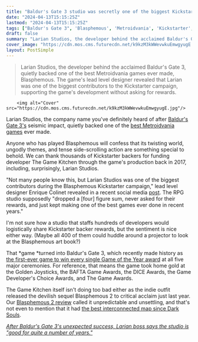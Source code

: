 ```yaml
---
title: "Baldur's Gate 3 studio was secretly one of the biggest Kickstarter backers for a modern Metroidvania classic: 'They dropped a four figure sum, never asked for their rewards'"
date: "2024-04-13T15:15:25Z"
lastmod: "2024-04-13T15:15:25Z"
tags: ["Baldur's Gate 3", 'Blasphemous', 'Metroidvania', 'Kickstarter', 'RPG', 'Game of the Year', 'Blasphemous 2', 'Dark Souls']
draft: false
summary: "Larian Studios, the developer behind the acclaimed Baldur's Gate 3, quietly backed one of the best Metroidvania games ever made, Blasphemous. The game's lead level designer revealed that Larian was one of the biggest contributors to the Kickstarter campaign, supporting the game's development without asking for rewards."
cover_image: "https://cdn.mos.cms.futurecdn.net/k9kzM3kWWevwkuEmwgyugE.jpg" 
layout: PostSimple
---
```

> Larian Studios, the developer behind the acclaimed Baldur's Gate 3, quietly backed one of the best Metroidvania games ever made, Blasphemous. The game's lead level designer revealed that Larian was one of the biggest contributors to the Kickstarter campaign, supporting the game's development without asking for rewards.


        <img alt="Cover" src="https://cdn.mos.cms.futurecdn.net/k9kzM3kWWevwkuEmwgyugE.jpg"/>
        
Larian Studios, the company name you've definitely heard of after [Baldur's Gate 3's](https://www.gamesradar.com/baldurs-gate-3-guide/) seismic impact, quietly backed one of the [best Metroidvania games](https://www.gamesradar.com/best-metroidvania-games/) ever made.

Anyone who has played Blasphemous will confess that its twisting world, ungodly themes, and tense side-scrolling action are something special to behold. We can thank thousands of Kickstarter backers for funding developer The Game Kitchen through the game's production back in 2017, including, surprisingly, Larian Studios.

"Not many people know this, but Larian Studios was one of the biggest contributors during the Blasphemous Kickstarter campaign," lead level designer Enrique Colinet revealed in a recent social media [post](https://twitter.com/Baxayaun/status/1778749337146732606). The RPG studio supposedly "dropped a [four] figure sum, never asked for their rewards, and just kept making one of the best games ever done in recent years."

I'm not sure how a studio that staffs hundreds of developers would logistically share Kickstarter backer rewards, but the sentiment is nice either way. (Maybe all 400 of them could huddle around a projector to look at the Blasphemous art book?)

That *game *turned into Baldur's Gate 3, which recently made history as [the first-ever game to win every single Game of the Year award](https://www.gamesradar.com/baldurs-gate-3-passes-elden-ring-and-breath-of-the-wild-to-become-first-game-to-win-all-five-major-goty-awards/) at all five major ceremonies. For reference, that means the game took home gold at the Golden Joysticks, the BAFTA Game Awards, the DICE Awards, the Game Developer's Choice Awards, and The Game Awards. 

The Game Kitchen itself isn't doing too bad either as the indie outfit released the devilish sequel Blasphemous 2 to critical acclaim just last year. Our [Blasphemous 2 review](https://www.gamesradar.com/blasphemous-2-review/) called it unpredictable and unsettling, and that's not even to mention that it had [the best interconnected map since Dark Souls](https://www.gamesradar.com/blasphemous-2-has-the-best-interconnected-map-ive-seen-since-dark-souls/).

[<em>After Baldur's Gate 3's unexpected success, Larian boss says the studio is "good for quite a number of years."</em>](https://www.gamesradar.com/after-baldurs-gate-3s-unexpected-success-larian-boss-says-the-studio-is-good-for-quite-a-number-of-years/)
        